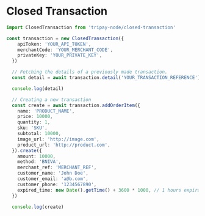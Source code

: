 # Closed Transaction

```typescript showLineNumbers
import ClosedTransaction from 'tripay-node/closed-transaction'

const transaction = new ClosedTransaction({
    apiToken: 'YOUR_API_TOKEN',
    merchantCode: 'YOUR_MERCHANT_CODE',
    privateKey: 'YOUR_PRIVATE_KEY',
  })

  // Fetching the details of a previously made transaction.
  const detail = await transaction.detail('YOUR_TRANSACTION_REFERENCE')

  console.log(detail)

  // Creating a new transaction
  const create = await transaction.addOrderItem({
    name: 'PRODUCT_NAME',
    price: 10000,
    quantity: 1,
    sku: 'SKU',
    subtotal: 10000,
    image_url: 'http://image.com',
    product_url: 'http://product.com',
  }).create({
    amount: 10000,
    method: 'BNIVA',
    merchant_ref: 'MERCHANT_REF',
    customer_name: 'John Doe',
    customer_email: 'a@b.com',
    customer_phone: '1234567890',
    expired_time: new Date().getTime() + 3600 * 1000, // 1 hours expiration
  })

  console.log(create)
```
